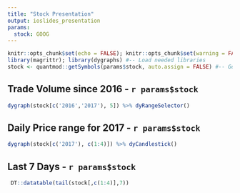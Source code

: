 ```yaml
---
title: "Stock Presentation"
output: ioslides_presentation
params: 
  stock: GOOG
---
```


```r
knitr::opts_chunk$set(echo = FALSE); knitr::opts_chunk$set(warning = FALSE) #-- Hide code and messages
library(magrittr); library(dygraphs) #-- Load needed libraries
stock <- quantmod::getSymbols(params$stock, auto.assign = FALSE) #-- Get stock data
```

## Trade Volume since 2016 - `r params$stock`

```r
dygraph(stock[c('2016','2017'), 5]) %>% dyRangeSelector() 
```

## Daily Price range for 2017 - `r params$stock`

```r
dygraph(stock[c('2017'), c(1:4)]) %>% dyCandlestick() 
```

## Last 7 Days - `r params$stock`

```r
 DT::datatable(tail(stock[,c(1:4)],7)) 
```
